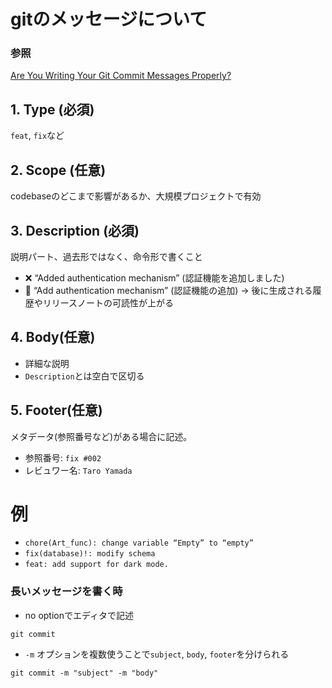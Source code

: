 # gitのメッセージについて

### 参照
[Are You Writing Your Git Commit Messages Properly?](https://dev.to/otienorabin/are-you-writing-your-git-commit-messages-properly-54cl?ref=dailydev)

## 1. Type (必須)
`feat`, `fix`など

## 2. Scope (任意)
codebaseのどこまで影響があるか、大規模プロジェクトで有効

## 3. Description (必須)
説明パート、過去形ではなく、命令形で書くこと
- ❌ “Added authentication mechanism” (認証機能を追加しました) 
- 🙆 “Add authentication mechanism”   (認証機能の追加)
→ 後に生成される履歴やリリースノートの可読性が上がる

## 4. Body(任意)
- 詳細な説明
- `Description`とは空白で区切る

## 5. Footer(任意)
メタデータ(参照番号など)がある場合に記述。
- 参照番号: `fix #002`
- レビュワー名: `Taro Yamada`

# 例
- `chore(Art_func): change variable “Empty” to “empty”`
- `fix(database)!: modify schema`
- `feat: add support for dark mode.`

### 長いメッセージを書く時
- no optionでエディタで記述
```
git commit
```
- `-m` オプションを複数使うことで`subject`, `body`, `footer`を分けられる
```
git commit -m "subject" -m "body"
```

